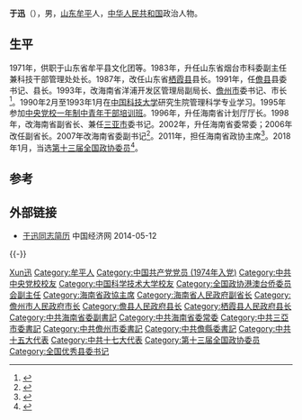 '''于迅'''（{{bd|1952年|6月||catIdx=Yu于}}），男，[[山东|山东]][[牟平|牟平]]人，[[中华人民共和国|中华人民共和国]]政治人物。

== 生平 ==
1971年，供职于山东省牟平县文化团等。1983年，升任山东省烟台市科委副主任兼科技干部管理处处长。1987年，改任山东省[[栖霞县|栖霞县]]县长。1991年，任[[儋县|儋县]]县委书记、县长。1993年，改海南省洋浦开发区管理局副局长、[[儋州市|儋州市]]委书记、市长<ref>{{cite web|title=于迅同志|url=http://cpc.people.com.cn/GB/64162/123659/123803/7330218.html|publisher=人民网|accessdate=2012-02-29|archive-date=2019-02-19|archive-url=https://web.archive.org/web/20190219015734/http://cpc.people.com.cn/GB/64162/123659/123803/7330218.html|dead-url=no}}</ref>。1990年2月至1993年1月在[[中国科技大学|中国科技大学]]研究生院管理科学专业学习。1995年参加[[中共中央党校一年制中青年干部培训班学员列表|中央党校一年制中青年干部培训班]]。1996年，升任海南省计划厅厅长。1998年，改海南省副省长、兼任[[三亚市|三亚市]]委书记。2002年，升任海南省委常委；2006年改任副省长。2007年改海南省委副书记<ref>{{cite news|title=蒋定之任海南省委副书记 于迅不再担任|url=http://leaders.people.com.cn/GB/15189762.html|accessdate=2012-02-29|newspaper=人民网|archive-date=2016-03-04|archive-url=https://web.archive.org/web/20160304083600/http://leaders.people.com.cn/GB/15189762.html|dead-url=no}}</ref>。2011年，担任海南省政协主席<ref>{{cite news|title=于迅当选为政协海南省第五届委员会主席|url=http://news.xinhuanet.com/politics/2011-02/24/c_121118305.htm|accessdate=2012-02-29|newspaper=新华网|archive-date=2011-02-28|archive-url=https://web.archive.org/web/20110228104304/http://news.xinhuanet.com/politics/2011-02/24/c_121118305.htm|dead-url=no}}</ref>。2018年1月，当选[[中国人民政治协商会议第十三届全国委员会委员名单|第十三届全国政协委员]]<ref>{{Cite web|url=http://sports.163.com/18/0126/06/D92BRKK400051C89.html|title=中国人民政治协商会议第十三届全国委员会委员名单|accessdate=2018-01-26|last=|work=网易|archive-url=https://web.archive.org/web/20180127143232/http://sports.163.com/18/0126/06/D92BRKK400051C89.html|archive-date=2018-01-27|dead-url=yes}}</ref>。

== 参考 ==
{{reflist}}

== 外部链接 ==
*[http://district.ce.cn/newarea/sddy/201301/31/t20130131_24082875.shtml 于迅同志简历]{{Wayback|url=http://district.ce.cn/newarea/sddy/201301/31/t20130131_24082875.shtml |date=20201205193737 }} 中国经济网 2014-05-12

{{-}}
{{start box}}
{{s-ppo|cpc}}
{{s-before|[[罗保铭|罗保铭]]}}
{{s-title|[[中国共产党海南省委员会|中国共产党海南省委员会]]专职副书记|2007年4月－2011年7月}}
{{s-after|[[李宪生|李宪生]]}}
{{s-before|[[王富玉|王富玉]]}}
{{s-title|[[中国共产党三亚市委员会|中国共产党三亚市委员会]]书记|2002年5月－2006年1月}}
{{s-after|[[江泽林|江泽林]]}}
{{s-new}}
{{s-title|[[中国共产党儋州市委员会|中国共产党儋州市委员会]]书记|1993年3月－1996年7月}}
{{s-after|[[朱選成|朱選成]]}}
{{s-gov|prc}}
{{s-new}}
{{s-title|[[儋州市人民政府|儋州市人民政府]]市长|1993年3月－1996年7月}}
{{s-after|[[朱選成|朱選成]]}}
{{s-par|prc-lcppcc}}
{{s-before|[[钟文|钟文]]}}
{{s-title|[[中國人民政治協商會議海南省委員會|中國人民政治協商會議海南省委員會]]主席|2011年2月－2018年1月}}
{{s-after|[[毛万春|毛万春]]}}
{{end box}}

{{中华人民共和国海南省正职领导人|nocat}}
{{1995届中央党校一年制中青年干部培训班}}
{{党政正部级以上干部曾有团系统经历者}}

{{Authority control}}
{{DEFAULTSORT:Yu于}}
[[Category:于姓|Xun迅]]
[[Category:牟平人|Category:牟平人]]
[[Category:中国共产党党员_(1974年入党)|Category:中国共产党党员 (1974年入党)]]
[[Category:中共中央党校校友|Category:中共中央党校校友]]
[[Category:中国科学技术大学校友|Category:中国科学技术大学校友]]
[[Category:全国政协港澳台侨委员会副主任|Category:全国政协港澳台侨委员会副主任]]
[[Category:海南省政協主席|Category:海南省政協主席]]
[[Category:海南省人民政府副省长|Category:海南省人民政府副省长]]
[[Category:儋州市人民政府市长|Category:儋州市人民政府市长]]
[[Category:儋县人民政府县长|Category:儋县人民政府县长]]
[[Category:栖霞县人民政府县长|Category:栖霞县人民政府县长]]
[[Category:中共海南省委副書記|Category:中共海南省委副書記]]
[[Category:中共海南省委常委|Category:中共海南省委常委]]
[[Category:中共三亞市委書記|Category:中共三亞市委書記]]
[[Category:中共儋州市委書記|Category:中共儋州市委書記]]
[[Category:中共儋縣委書記|Category:中共儋縣委書記]]
[[Category:中共十五大代表|Category:中共十五大代表]]
[[Category:中共十七大代表|Category:中共十七大代表]]
[[Category:第十三届全国政协委员|Category:第十三届全国政协委员]]
[[Category:全国优秀县委书记|Category:全国优秀县委书记]]